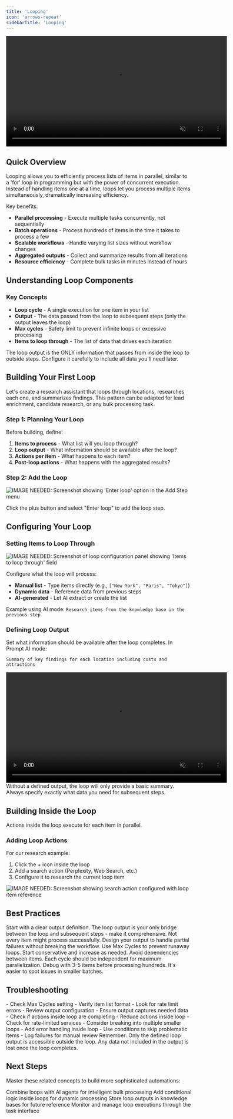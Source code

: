 ```yaml
---
title: 'Looping'
icon: 'arrows-repeat'
sidebarTitle: 'Looping'
---
```


<div style={{ display: 'flex', justifyContent: 'center', margin: '2rem 0' }}>
  <div className="video-card">
    <video
      src="https://lindy-docs-content.nyc3.digitaloceanspaces.com/Looping.mp4"
      width="600"
      autoPlay
      muted
      loop
      playsInline
      style={{ display: 'block', width: '100%', borderRadius: '16px' }}
    />
  </div>
</div>

## Quick Overview

Looping allows you to efficiently process lists of items in parallel, similar to a 'for' loop in programming but with the power of concurrent execution. Instead of handling items one at a time, loops let you process multiple items simultaneously, dramatically increasing efficiency.

Key benefits:
- **Parallel processing** - Execute multiple tasks concurrently, not sequentially
- **Batch operations** - Process hundreds of items in the time it takes to process a few
- **Scalable workflows** - Handle varying list sizes without workflow changes
- **Aggregated outputs** - Collect and summarize results from all iterations
- **Resource efficiency** - Complete bulk tasks in minutes instead of hours


## Understanding Loop Components

### Key Concepts

- **Loop cycle** - A single execution for one item in your list
- **Output** - The data passed from the loop to subsequent steps (only the output leaves the loop)
- **Max cycles** - Safety limit to prevent infinite loops or excessive processing
- **Items to loop through** - The list of data that drives each iteration

<Note>
The loop output is the ONLY information that passes from inside the loop to outside steps. Configure it carefully to include all data you'll need later.
</Note>


## Building Your First Loop

Let's create a research assistant that loops through locations, researches each one, and summarizes findings. This pattern can be adapted for lead enrichment, candidate research, or any bulk processing task.

### Step 1: Planning Your Loop

Before building, define:
1. **Items to process** - What list will you loop through?
2. **Loop output** - What information should be available after the loop?
3. **Actions per item** - What happens to each item?
4. **Post-loop actions** - What happens with the aggregated results?

### Step 2: Add the Loop

<Frame>
  <img src="/lindy-brand-assets/add_step_enter_loop.png" alt="IMAGE NEEDED: Screenshot showing 'Enter loop' option in the Add Step menu" />
</Frame>

Click the plus button and select "Enter loop" to add the loop step.


## Configuring Your Loop

### Setting Items to Loop Through

<Frame>
  <img src="/lindy-brand-assets/loop-items-configuration.png" alt="IMAGE NEEDED: Screenshot of loop configuration panel showing 'Items to loop through' field" />
</Frame>

Configure what the loop will process:
- **Manual list** - Type items directly (e.g., `["New York", "Paris", "Tokyo"]`)
- **Dynamic data** - Reference data from previous steps
- **AI-generated** - Let AI extract or create the list

Example using AI mode: `Research items from the knowledge base in the previous step`

### Defining Loop Output

Set what information should be available after the loop completes. In Prompt AI mode:

```
Summary of key findings for each location including costs and attractions
```
<div style={{ display: 'flex', justifyContent: 'center', margin: '2rem 0' }}>
  <div className="video-card">
    <video
      src="/lindy-brand-assets/loop-output-configuration.mp4"
      width="600"
      autoPlay
      muted
      loop
      playsInline
      style={{ display: 'block', width: '100%', borderRadius: '16px' }}
    />
  </div>
</div>

<Tip>
Without a defined output, the loop will only provide a basic summary. Always specify exactly what data you need for subsequent steps.
</Tip>


## Building Inside the Loop

Actions inside the loop execute for each item in parallel.

### Adding Loop Actions

For our research example:
1. Click the + icon inside the loop
2. Add a search action (Perplexity, Web Search, etc.)
3. Configure it to research the current loop item

<Frame>
  <img src="/lindy-brand-assets/loop-search-configuration.png" alt="IMAGE NEEDED: Screenshot showing search action configured with loop item reference" />
</Frame>


## Best Practices

<AccordionGroup>
  <Accordion title="Design Efficient Loops">
    Start with a clear output definition. The loop output is your only bridge between the loop and subsequent steps - make it comprehensive.
  </Accordion>
  
  <Accordion title="Handle Errors Gracefully">
    Not every item might process successfully. Design your output to handle partial failures without breaking the workflow.
  </Accordion>
  
  <Accordion title="Set Reasonable Limits">
    Use Max Cycles to prevent runaway loops. Start conservative and increase as needed.
  </Accordion>
  
  <Accordion title="Optimize for Parallel">
    Avoid dependencies between items. Each cycle should be independent for maximum parallelization.
  </Accordion>

  <Accordion title="Test with Small Lists">
    Debug with 3-5 items before processing hundreds. It's easier to spot issues in smaller batches.
  </Accordion>
</AccordionGroup>


## Troubleshooting

<AccordionGroup>
  <Accordion title="Loop Not Processing All Items">
    - Check Max Cycles setting
    - Verify item list format
    - Look for rate limit errors
  </Accordion>
  
  <Accordion title="Missing Data After Loop">
    - Review output configuration
    - Ensure output captures needed data
    - Check if actions inside loop are completing
  </Accordion>
  
  <Accordion title="Slow Performance">
    - Reduce actions inside loop
    - Check for rate-limited services
    - Consider breaking into multiple smaller loops
  </Accordion>
  
  <Accordion title="Errors in Specific Items">
    - Add error handling inside loop
    - Use conditions to skip problematic items
    - Log failures for manual review
  </Accordion>
</AccordionGroup>

<Warning>
Remember: Only the defined loop output is accessible outside the loop. Any data not included in the output is lost once the loop completes.
</Warning>


## Next Steps

Master these related concepts to build more sophisticated automations:

<CardGroup cols={2}>
  <Card title="AI Agents" href="/fundamentals/lindy-101/ai-agents" icon="brain">
    Combine loops with AI agents for intelligent bulk processing
  </Card>
  <Card title="Conditions" href="/fundamentals/lindy-101/conditions" icon="code-branch">
    Add conditional logic inside loops for dynamic processing
  </Card>
  <Card title="Knowledge Base" href="/fundamentals/lindy-101/knowledge-base" icon="database">
    Store loop outputs in knowledge bases for future reference
  </Card>
  <Card title="Tasks" href="/fundamentals/lindy-101/tasks" icon="list-check">
    Monitor and manage loop executions through the task interface
  </Card>
</CardGroup>